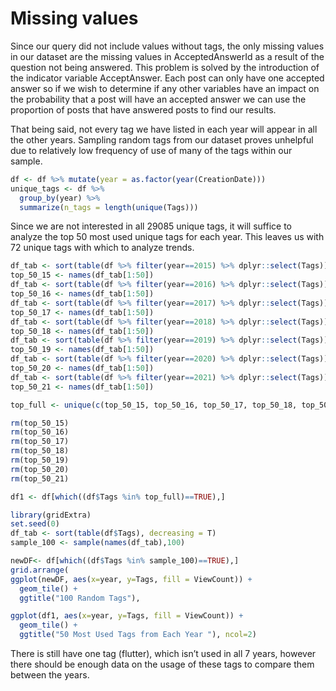 # Missing values

Since our query did not include values without tags, the only missing values in our dataset are the missing values in AcceptedAnswerId as a result of the question not being answered. This problem is solved by the introduction of the indicator variable AcceptAnswer. Each post can only have one accepted answer so if we wish to determine if any other variables have an impact on the probability that a post will have an accepted answer we can use the proportion of posts that have answered posts to find our results.   

That being said, not every tag we have listed in each year will appear in all the other years. Sampling random tags from our dataset proves unhelpful due to relatively low frequency of use of many of the tags within our sample.  

```r
df <- df %>% mutate(year = as.factor(year(CreationDate)))
unique_tags <- df %>% 
  group_by(year) %>%
  summarize(n_tags = length(unique(Tags)))
```


Since we are not interested in all 29085 unique tags, it will suffice to analyze the top 50 most used unique tags for each year. This leaves us with 72 unique tags with which to analyze trends. 

```r
df_tab <- sort(table(df %>% filter(year==2015) %>% dplyr::select(Tags)), decreasing = T)
top_50_15 <- names(df_tab[1:50])
df_tab <- sort(table(df %>% filter(year==2016) %>% dplyr::select(Tags)), decreasing = T)
top_50_16 <- names(df_tab[1:50])
df_tab <- sort(table(df %>% filter(year==2017) %>% dplyr::select(Tags)), decreasing = T)
top_50_17 <- names(df_tab[1:50])
df_tab <- sort(table(df %>% filter(year==2018) %>% dplyr::select(Tags)), decreasing = T)
top_50_18 <- names(df_tab[1:50])
df_tab <- sort(table(df %>% filter(year==2019) %>% dplyr::select(Tags)), decreasing = T)
top_50_19 <- names(df_tab[1:50])
df_tab <- sort(table(df %>% filter(year==2020) %>% dplyr::select(Tags)), decreasing = T)
top_50_20 <- names(df_tab[1:50])
df_tab <- sort(table(df %>% filter(year==2021) %>% dplyr::select(Tags)), decreasing = T)
top_50_21 <- names(df_tab[1:50])

top_full <- unique(c(top_50_15, top_50_16, top_50_17, top_50_18, top_50_19, top_50_20, top_50_21))

rm(top_50_15)
rm(top_50_16)
rm(top_50_17)
rm(top_50_18)
rm(top_50_19)
rm(top_50_20)
rm(top_50_21)

df1 <- df[which((df$Tags %in% top_full)==TRUE),]
```

```r
library(gridExtra)
set.seed(0)
df_tab <- sort(table(df$Tags), decreasing = T)
sample_100 <- sample(names(df_tab),100)

newDF<- df[which((df$Tags %in% sample_100)==TRUE),]
grid.arrange(
ggplot(newDF, aes(x=year, y=Tags, fill = ViewCount)) +
  geom_tile() +
  ggtitle("100 Random Tags"),

ggplot(df1, aes(x=year, y=Tags, fill = ViewCount)) +
  geom_tile() +
  ggtitle("50 Most Used Tags from Each Year "), ncol=2)
```

There is still have one tag (flutter), which isn't used in all 7 years, however there should be enough data on the usage of these tags to compare them between the years. 